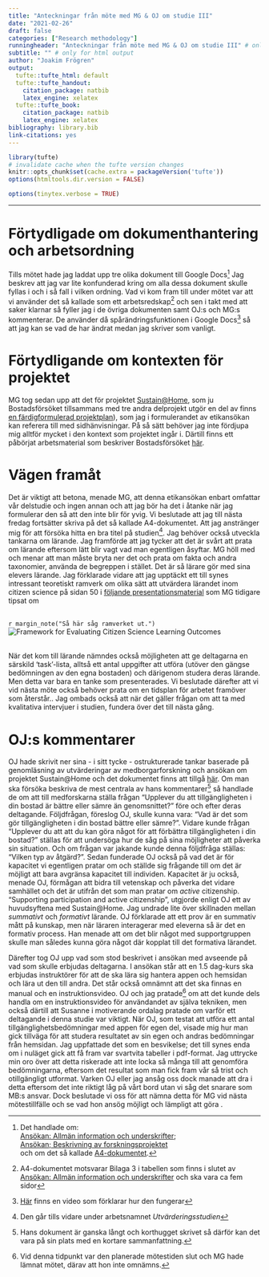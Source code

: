 ```yaml
---
title: "Anteckningar från möte med MG & OJ om studie III"
date: "2021-02-26"
draft: false
categories: ["Research methodology"]
runningheader: "Anteckningar från möte med MG & OJ om studie III" # only for pdf output
subtitle: "" # only for html output
author: "Joakim Frögren"
output:
  tufte::tufte_html: default
  tufte::tufte_handout: 
    citation_package: natbib
    latex_engine: xelatex
  tufte::tufte_book:
    citation_package: natbib
    latex_engine: xelatex
bibliography: library.bib
link-citations: yes
---
```


```r
library(tufte)
# invalidate cache when the tufte version changes
knitr::opts_chunk$set(cache.extra = packageVersion('tufte'))
options(htmltools.dir.version = FALSE)
```

```r
options(tinytex.verbose = TRUE)
```

---


# Förtydligade om dokumenthantering och arbetsordning 
Tills mötet hade jag laddat upp tre olika dokument till Google Docs^[Det handlade om: <br> [Ansökan: Allmän information och underskrifter](https://docs.google.com/document/d/1pWNFZsRyFbtK4zD3nIcnRd2j1APo_HpvdR8rq7b1ytk/edit); <br>
[Ansökan; Beskrivning av forskningsprojektet](https://docs.google.com/document/d/1bJ1BzZsn7nnje_qoxxrQ315yDgcV8kCy2xAmjGbdXbM/edit#) <br> och om det så kallade [A4-dokumentet](https://docs.google.com/document/d/1bJ1BzZsn7nnje_qoxxrQ315yDgcV8kCy2xAmjGbdXbM/edit#).] Jag beskrev att jag var lite konfunderad kring om alla dessa dokument skulle fyllas i och i så fall i vilken ordning. Vad vi kom fram till under mötet var att vi använder det så kallade [<A4-dokumentet>](https://docs.google.com/document/d/1aqVR1XtiU_PSQ0YtKGLC0baZRdVJgScOXvpkITjgnWo/edit#heading=h.mbjsiz6n6jlo) som ett arbetsredskap^[A4-dokumentet motsvarar Bilaga 3 i tabellen som finns i slutet av [Ansökan: Allmän information och underskrifter](https://docs.google.com/document/d/1pWNFZsRyFbtK4zD3nIcnRd2j1APo_HpvdR8rq7b1ytk/edit) och ska vara ca fem sidor] och sen i takt med att saker klarnar så fyller jag i de övriga dokumenten samt OJ:s och MG:s kommenterar. De använder då spårändringsfunktionen i Google Docs^[[Här](https://www.youtube.com/watch?v=AfaKRuDI13c) finns en video som förklarar hur den fungerar] så att jag kan se vad de har ändrat medan jag skriver som vanligt.

# Förtydligande om kontexten för projektet
MG tog sedan upp att det för projektet [Sustain@Home](https://archive.fo/wNdio), som ju Bostadsförsöket tillsammans med tre andra delprojekt utgör en del av finns [en färdigformulerad projektplan](/pdfs/210226-sustain-at-home-projektplan.pdf)), som jag i formulerandet av etikansökan kan referera till med sidhänvisningar. På så sätt behöver jag inte fördjupa mig alltför mycket i den kontext som projektet ingår i. Därtill finns ett påbörjat arbetsmaterial som beskriver Bostadsförsöket [här](https://lu.app.box.com/file/780833694117). 

# Vägen framåt
Det är viktigt att betona, menade MG, att denna etikansökan enbart omfattar vår delstudie och ingen annan och att jag bör ha det i åtanke när jag formulerar den så att den inte blir för yvig. Vi beslutade att jag till nästa fredag fortsätter skriva på det så kallade A4-dokumentet. Att jag anstränger mig för att försöka hitta en bra titel på studien^[Den går tills vidare under arbetsnamnet *Utvärderingsstudien*]. Jag behöver också utveckla tankarna om lärande. Jag framförde att jag tycker att det är svårt att prata om lärande eftersom lätt blir vagt vad man egentligen åsyftar. MG höll med och menar att man måste bryta ner det och prata om fakta och andra taxonomier, använda de begreppen i stället. Det är så lärare gör med sina elevers lärande. Jag förklarade vidare att jag upptäckt ett till synes intressant teoretiskt ramverk om olika sätt att utvärdera lärandet inom citizen science på sidan 50 i [följande presentationsmaterial](https://www.cswinterschool.uzh.ch/dam/jcr:54275d96-0aa3-4215-8c57-6ee5c83a7262/Slides%20CS%20und%20TL_Foerster_2020_14_1%20.pdf/) som MG tidigare tipsat om
<br><br>

`r margin_note("Så här såg ramverket ut.")`
![Framework for Evaluating Citizen Science Learning Outcomes](framework-for-evaluating-citizen-science-learning-outcomes.png)

<br>
När det kom till lärande nämndes också möjligheten att ge deltagarna en särskild 'task'-lista, alltså ett antal uppgifter att utföra (utöver den gängse bedömningen av den egna bostaden) och därigenom studera deras lärande. Men detta var bara en tanke som presenterades. Vi beslutade därefter att vi vid nästa möte också behöver prata om en tidsplan för arbetet framöver som återstår.. Jag ombads också att när det gäller frågan om att ta med kvalitativa intervjuer i studien, fundera över det till nästa gång. 

# OJ:s kommentarer
OJ hade skrivit ner sina - i sitt tycke - ostrukturerade tankar baserade på genomläsning av utvärderingar av medborgarforskning och ansökan om projektet Sustain\@Home och det dokumentet finns att tillgå [här](/pdfs/210226-OJs-tankar-om-massexperimentet.pdf). Om man ska försöka beskriva de mest centrala av hans kommentarer^[Hans dokument är ganska långt och korthugget skrivet så därför kan det vara på sin plats med en kortare sammanfattning.] så handlade de om att till medforskarna ställa frågan "Upplever du att tillgängligheten i din bostad är bättre eller sämre än genomsnittet?" före och efter deras deltagande. Följdfrågan, föreslog OJ, skulle kunna vara: "Vad är det som gör tillgängligheten i din bostad bättre eller sämre?". Vidare kunde frågan "Upplever du att att du kan göra något för att förbättra tillgängligheten i din bostad?" ställas för att undersöga hur de såg på sina möjligheter att påverka sin situation. Och om frågan var jakande kunde denna följdfråga ställas: "Vilken typ av åtgärd?". Sedan funderade OJ också på vad det är för kapacitet vi egentligen pratar om och ställde sig frågande till om det är möjligt att bara avgränsa kapacitet till individen. Kapacitet är ju också, menade OJ, förmågan att bidra till vetenskap och påverka det vidare samhället och det är utifrån det som man pratar om *active* citizenship. "Supporting participation and active citizenship", utgjorde enligt OJ ett av huvudsyftena med Sustain\@Home. Jag undrade lite över skillnaden mellan *summativt* och *formativt* lärande. OJ förklarade att ett prov är en summativ mått på kunskap, men när läraren interagerar med eleverna så är det en formativ process. Han menade att om det blir något med supportgruppen skulle man således kunna göra något där kopplat till det formativa lärandet.

Därefter tog OJ upp vad som stod beskrivet i ansökan med avseende på vad som skulle erbjudas deltagarna. I ansökan står att en 1.5 dag-kurs ska erbjudas instruktörer för att de ska lära sig hantera appen och hemsidan och lära ut den till andra. Det står också omnämnt att det ska finnas en manual och en instruktionsvideo. OJ och jag pratade^[Vid denna tidpunkt var den planerade mötestiden slut och MG hade lämnat mötet, därav att hon inte omnämns.] om att det kunde dels handla om en instruktionsvideo för användandet av själva tekniken, men också därtill att Susanne i motiverande ordalag pratade om varför ett deltagande i denna studie var viktigt. När OJ, som testat att utföra ett antal tillgänglighetsbedömningar med appen för egen del, visade mig hur man gick tillväga för att studera resultatet av sin egen och andras bedömningar från hemsidan. Jag uppfattade det som en besvikelse; det till synes enda om i nuläget gick att få fram var svartvita tabeller i pdf-format. Jag uttrycke min oro över att detta riskerade att inte locka så många till att genomföra bedömningarna, eftersom det resultat som man fick fram vår så trist och otillgängligt utformat. Varken OJ eller jag ansåg oss dock manade att dra i detta eftersom det inte riktigt låg på vårt bord utan vi såg det snarare som MB:s ansvar. Dock beslutade vi oss för att nämna detta för MG vid nästa mötestillfälle och se vad hon ansög möjligt och lämpligt att göra .
